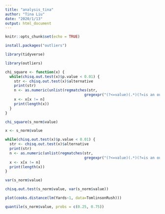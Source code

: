 ```yaml
---
title: "analysis_tina"
author: "Tina Liu"
date: "2020/1/13"
output: html_document
---
```


```r
knitr::opts_chunk$set(echo = TRUE)
```

```r
install.packages("outliers")
```

```r
library(tidyverse)
```


```r
library(outliers)
```


```r
chi_square <- function(x) {
  while(chisq.out.test(x)$p.value < 0.01) {
    str <- chisq.out.test(x)$alternative
    print(str)
    n <- as.numeric(unlist(regmatches(str,
                                    gregexpr("(?<=value)(.*)(?=is an outlier)", str, perl = T))))
    x <- x[x != n]
    print(length(x))
  }
}
```

```r
chi_square(s_norm$value)
```


```r
x <- s_norm$value
```



```r
while(chisq.out.test(x)$p.value < 0.01) {
  str <- chisq.out.test(x)$alternative
  print(str)
  n <- as.numeric(unlist(regmatches(str,
                                    gregexpr("(?<=value)(.*)(?=is an outlier)", str, perl = T))))
  x <- x[x != n]
  print(length(x))
}
```


```r
var(s_norm$value)
```

```r
chisq.out.test(s_norm$value, var(s_norm$value))
```


```r
plot(cooks.distance(lm(Yards~1, data=TomlinsonRush)))
```


```r
quantile(s_norm$value, probs = c(0.25, 0.75))
```
